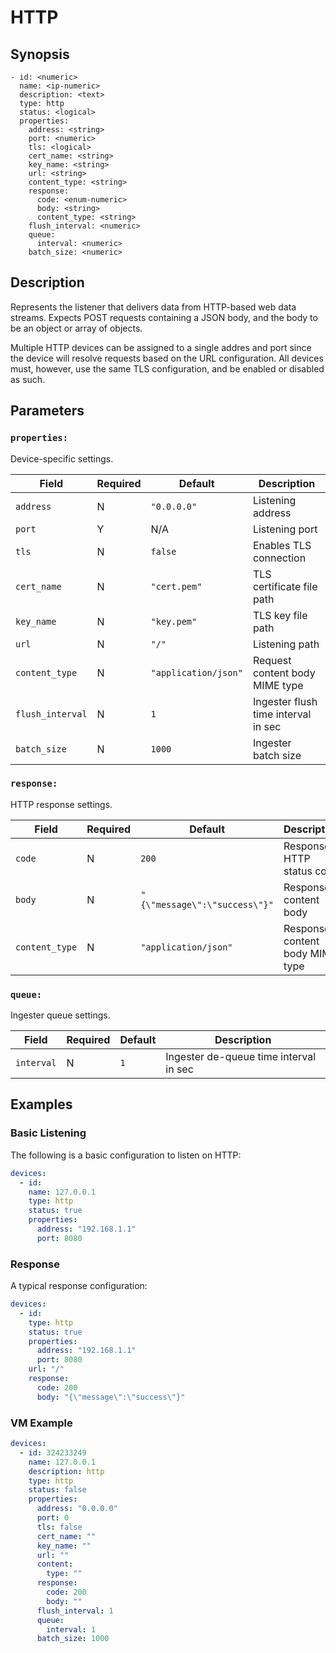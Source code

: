 
# HTTP

## Synopsis

```ssml {5}
- id: <numeric>
  name: <ip-numeric>
  description: <text>
  type: http
  status: <logical>
  properties:
    address: <string>
    port: <numeric>
    tls: <logical>
    cert_name: <string>
    key_name: <string>
    url: <string>
    content_type: <string>
    response:
      code: <enum-numeric>
      body: <string>
      content_type: <string>
    flush_interval: <numeric>
    queue:
      interval: <numeric>
    batch_size: <numeric>
```

## Description

Represents the listener that delivers data from HTTP-based web data streams. Expects POST requests containing a JSON body, and the body to be an object or array of objects.

Multiple HTTP devices can be assigned to a single addres and port since the device will resolve requests based on the URL configuration. All devices must, however, use the same TLS configuration, and be enabled or disabled as such.

## Parameters

<BasicConfig />

### `properties:`

Device-specific settings.

|Field|Required|Default|Description|
|---|---|---|---|
|`address`|N|`"0.0.0.0"`|Listening address|
|`port`|Y|N/A|Listening port|
|`tls`|N|`false`|Enables TLS connection|
|`cert_name`|N|`"cert.pem"`|TLS certificate file path|
|`key_name`|N|`"key.pem"`|TLS key file path|
|`url`|N|`"/"`|Listening path|
|`content_type`|N|`"application/json"`|Request content body MIME type|
|`flush_interval`|N|`1`|Ingester flush time interval in sec|
|`batch_size`|N|`1000`|Ingester batch size|

### `response:`

HTTP response settings.

|Field|Required|Default|Description|
|---|---|---|---|
|`code`|N|`200`|Response HTTP status code|
|`body`|N|`"{\"message\":\"success\"}"`|Response content body|
|`content_type`|N|`"application/json"`|Response content body MIME type|

### `queue:`

Ingester queue settings.

|Field|Required|Default|Description|
|---|---|---|---|
|`interval`|N|`1`|Ingester de-queue time interval in sec|

## Examples

### Basic Listening

The following is a basic configuration to listen on HTTP:

```yaml
devices:
  - id:
    name: 127.0.0.1
    type: http
    status: true
    properties:
      address: "192.168.1.1"
      port: 8080
```

### Response

A typical response configuration:

```yaml
devices:
  - id:
    type: http
    status: true
    properties:
      address: "192.168.1.1"
      port: 8080
    url: "/"
    response:
      code: 200
      body: "{\"message\":\"success\"}"
```

### VM Example

```yaml
devices:
  - id: 324233249
    name: 127.0.0.1
    description: http
    type: http
    status: false
    properties:
      address: "0.0.0.0"
      port: 0
      tls: false
      cert_name: ""
      key_name: ""
      url: ""
      content:
        type: ""
      response:
        code: 200
        body: ""
      flush_interval: 1
      queue:
        interval: 1
      batch_size: 1000
```